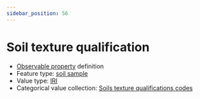 ```yaml
---
sidebar_position: 56
---
```



# Soil texture qualification

- [Observable property](/viewers/dawe-vocabs?uri=https://linked.data.gov.au/def/test/dawe-cv/c0e91cf7-b099-498a-8450-a37783404b3c) definition
- Feature type: [soil sample](http://linked.data.gov.au/def/tern-cv/06461021-a6c2-4175-9651-23653c2b9116)
- Value type: [IRI](https://w3id.org/tern/ontologies/tern/IRI)
- Categorical value collection: [Soils texture qualifications codes](/viewers/dawe-vocabs?uri=https://linked.data.gov.au/def/test/dawe-cv/367b9d17-0e08-4ad4-9c44-20e8c3f515fb)

<Example protocolModule="soil-pit-characterization" observableProperty="https://linked.data.gov.au/def/test/dawe-cv/c0e91cf7-b099-498a-8450-a37783404b3c" />
